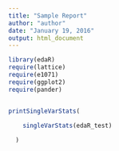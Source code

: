 ```yaml
---
title: "Sample Report"
author: "author"
date: "January 19, 2016"
output: html_document
---
```


```r
library(edaR)
require(lattice)
require(e1071)
require(ggplot2)
require(pander)



```

```r

printSingleVarStats(

    singleVarStats(edaR_test)
    
  )

```

